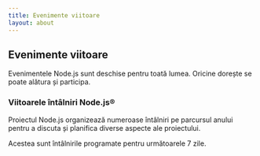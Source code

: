 ```yaml
---
title: Evenimente viitoare
layout: about
---
```


## Evenimente viitoare

Evenimentele Node.js sunt deschise pentru toată lumea. Oricine dorește se poate alătura și participa.

### Viitoarele întâlniri Node.js®

Proiectul Node.js organizează numeroase întâlniri pe parcursul anului pentru a discuta și planifica diverse aspecte ale proiectului.

Acestea sunt întâlnirile programate pentru următoarele 7 zile.

<UpcomingMeetings />
